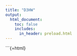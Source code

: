 ```yaml
---
title: "D3HW"
output:
  html_document:
    toc: false
    includes:
      in_header: preload.html
---
```


```{=html}
<script src="path/to/d3.v7.min.js" defer></script>
<script src="path/to/tom-select.complete.min.js" defer></script>
<link href="path/to/tom-select.bootstrap5.css" rel="stylesheet">
<link href="https://cdnjs.cloudflare.com/ajax/libs/font-awesome/6.5.0/css/all.min.css" rel="stylesheet">


<script src="path/to/d3.heatmap.js" defer></script>

<div id="heatmap-container">
  <svg></svg>
</div>
